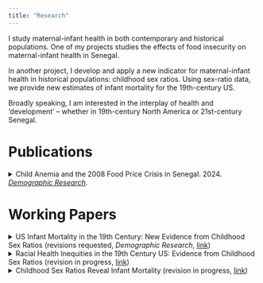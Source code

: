 ```yaml
---
title: "Research"
---
```


I study maternal-infant health in both contemporary and historical populations. One of my projects studies the effects of food insecurity on maternal-infant health in Senegal. 

In another project, I develop and apply a new indicator for maternal-infant health in historical populations: childhood sex ratios. Using sex-ratio data, we provide new estimates of infant mortality for the 19th-century US.

Broadly speaking, I am interested in the interplay of health and 'development' -- whether in 19th-century North America or 21st-century Senegal.

# Publications

<details class="details-example">
    <summary> Child Anemia and the 2008 Food Price Crisis in Senegal. 2024. [_Demographic Research_](https://www.demographic-research.org/articles/volume/51/20). </summary>
    <ul>
    _I estimate the effects of the 2008 food price crisis on child hemoglobin in Senegal. Early-life hemoglobin reflects in-utero iron deposition, making it a bio-marker for maternal malnutrition. By comparing children in-utero during the 2008 crisis to those who were breastfeeding, I develop a quasi-experimental framework to quantify the impact of the 2008 crisis on maternal-infant health. I find large negative impacts of the crisis in urban Senegal, and no impact in rural areas. The effect was largest in Dakar, where it implied a more than doubling of the prevalence childhood anemia, from 1-in-3 children to 3-in-4._
  </ul>
</details>


# Working Papers

<details class="details-example">
    <summary> US Infant Mortality in the 19th Century: New Evidence from Childhood Sex Ratios (revisions requested, _Demographic Research_, [link](https://jrmcirwin.github.io/sr1/USimr.pdf)) </summary>
    <ul>
    _We offer a new empirical basis for characterizing infant mortality: childhood sex ratios. Because males are biologically more vulnerable than females to infant mortality, high rates of infant death tend to be reflected in female-skewed childhood sex ratios. Assembling historical vital statistics and census data, we document a striking relationship between childhood sex ratios and infant mortality. Based on that relationship, we provide new estimates of infant mortality for the nineteenth-century US, a population for whom we lack vital statistics but have rich census data. We find that infant mortality for US whites was roughly 70–80 deaths per 1000 in the mid-nineteenth century._
   </ul>
</details>

<details class="details-example">
    <summary> Racial Health Inequities in the 19th Century US: Evidence from Childhood Sex
Ratios (revision in progress, [link](https://jrmcirwin.github.io/sr1/ssmm_disp.pdf)) </summary>
    <ul>
    _We introduce childhood sex ratios as a novel indicator of infant mortality and maternal-infant health. Because females have a biological survival advantage in infancy, high rates of infant death tend to skew the surviving population toward females. Using data from 19th-century Europe and settler societies, we document the relationship between infant mortality and under-5 sex ratios. We then apply this relationship to characterize infant mortality for the 19th-century US, where we have census data but not vital statistics. By our estimates, the Black-white infant mortality disparity in the 19th-century US was enormous: nearly 250 points (per 1000 births) . Circa 1850, US whites were among the healthiest of contemporary populations, with 3.3% more males than females in the under-5 population, suggesting infant mortality around 80 deaths per 1000. US Blacks were among the most unhealthy, with 2.2% more females than males in the under-5 population, suggesting infant mortality around 320 deaths per 1000._
   </ul>
</details>


<details class="details-example">
    <summary> Childhood Sex Ratios Reveal Infant Mortality (revision in progress, [link](https://jrmcirwin.github.io/sr1/DemPap_1.pdf))</summary>
    <ul> 
      _We offer a new approach to characterizing broad patterns of infant mortality, using childhood sex ratios. Girls are hardier than boys, with lower rates of infant mortality unless their biological advantage is offset by sex discrimination. Therefore, high levels of infant mortality tend to skew the surviving population toward females. Extremes of male-biased sex ratios are familiar as indicators of missing women, but the potential for sex-ratio data to reveal patterns of infant mortality estimates has gone largely unnoticed. We document the relationship between infant mortality and childhood sex ratios in historical data from Europe and its settler colonies, showing that broad patterns of infant mortality can be inferred from sex-ratio data. Widely available from census data, childhood sex ratios can shed new light on infant mortality and maternal health in populations lacking mortality data._
    </ul>
</details>

